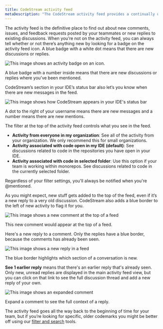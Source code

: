 ```yaml
---
title: CodeStream activity feed
metaDescription: "The CodeStream activity feed provides a continually updated list of new comments, issues, and feedback requests."
---
```


The activity feed is the definitive place to find out about new comments, issues, and feedback requests posted by your teammates or new replies to existing discussions. When you’re not on the activity feed, you can always tell whether or not there’s anything new by looking for a badge on the activity feed icon. A
blue badge with a white dot means that there are new discussions or replies.

![This image shows an activity badge on an icon.](/images/ActivityFeedWithBadge3.png "badge")

<figcaption>
  A blue badge with a number inside means that there are new discussions or replies where you’ve been mentioned.
</figcaption>

CodeStream’s section in your IDE’s status bar also let’s you know when there are new messages in the feed.

![This image shows how CodeStream appears in your IDE's status bar](/images/StatusBarWithMentions2.png "ide-status")
<figcaption>A dot to the right of your username means there are new messages and a number means there are new mentions.</figcaption>

The filter at the top of the activity feed controls what you see
in the feed.

* **Activity from everyone in my organization**: See all of the  activity from your organization. We only recommend this for small organizations.
* **Activity associated with code open in my IDE (default)**: See discussions related to code in the repositories you have open in your IDE.
* **Activity associated with code in selected folder**: Use this option if your team is working within monorepos. See discussions related to code in the currently selected folder.

Regardless of your filter settings, you'll always be notified when you're @mentioned.

As you might expect, new stuff gets added to the top of the feed, even if it’s a new reply to a very old discussion. CodeStream also adds a blue border to the left of new activity to flag it for you.

![This image shows a new comment at the top of a feed](/images/ActivityFeed-NewCodemark.png "new-comment")
<figcaption>This new comment would appear at the top of a feed.</figcaption>

Here's a new reply to a comment. Only the replies have a blue border, because the comments has already been seen.

![This image shows a new reply in a feed](/images/ActivityFeed-NewOldReplies.png "new-reply")
<figcaption>The blue border highlights which section of a conversation is new.</figcaption>

**See 1 earlier reply** means that there's an earlier reply that's already seen. Only new, unread replies are displayed in the main activity feed view, but you can click on that link to see the full discussion thread and add a new reply of your own.

![This image shows an expanded comment](/images/CodemarkViewWithReplies1.png "expanded-comment")
<figcaption>Expand a comment to see the full context of a reply.</figcaption>

The activity feed goes all the way back to the beginning of time for your team, but if you’re looking for specific, older codemarks you might be better off using our [filter and search](/docs/codestream/codestream-ui-overview/filter-search) tools.
